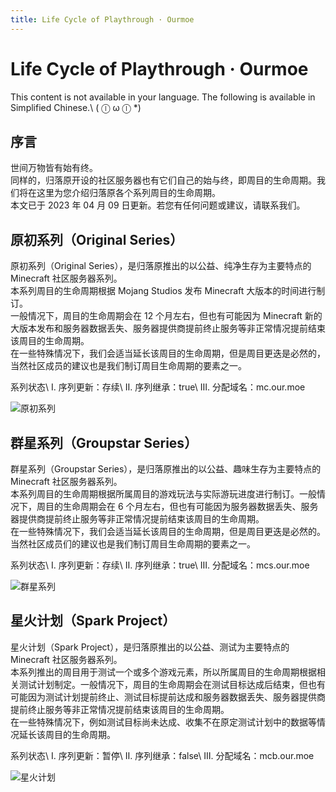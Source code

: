 ```yaml
---
title: Life Cycle of Playthrough · Ourmoe
---
```




# Life Cycle of Playthrough · Ourmoe

<Callout type="error" emoji="️🚫">
  This content is not available in your language. The following is available in Simplified Chinese.\
   ( ⓛ ω ⓛ &#42;)
</Callout>


## 序言

世间万物皆有始有终。\
同样的，归落原开设的社区服务器也有它们自己的始与终，即周目的生命周期。我们将在这里为您介绍归落原各个系列周目的生命周期。\
本文已于 2023 年 04 月 09 日更新。若您有任何问题或建议，请联系我们。

## 原初系列（Original Series）

原初系列（Original Series），是归落原推出的以公益、纯净生存为主要特点的 Minecraft 社区服务器系列。\
本系列周目的生命周期根据 Mojang Studios 发布 Minecraft 大版本的时间进行制订。\
一般情况下，周目的生命周期会在 12 个月左右，但也有可能因为 Minecraft 新的大版本发布和服务器数据丢失、服务器提供商提前终止服务等非正常情况提前结束该周目的生命周期。\
在一些特殊情况下，我们会适当延长该周目的生命周期，但是周目更迭是必然的，当然社区成员的建议也是我们制订周目生命周期的要素之一。

<Callout emoji="⚡️">
  系列状态\
  Ⅰ. 序列更新：存续\
  Ⅱ. 序列继承：true\
  Ⅲ. 分配域名：mc.our.moe
</Callout>

   ![原初系列](../_images/wiki/previous_playthrough/original_bg.png)

## 群星系列（Groupstar Series）

群星系列（Groupstar Series），是归落原推出的以公益、趣味生存为主要特点的 Minecraft 社区服务器系列。\
本系列周目的生命周期根据所属周目的游戏玩法与实际游玩进度进行制订。一般情况下，周目的生命周期会在 6 个月左右，但也有可能因为服务器数据丢失、服务器提供商提前终止服务等非正常情况提前结束该周目的生命周期。\
在一些特殊情况下，我们会适当延长该周目的生命周期，但是周目更迭是必然的。当然社区成员们的建议也是我们制订周目生命周期的要素之一。

<Callout emoji="⚡️">
  系列状态\
  Ⅰ. 序列更新：存续\
  Ⅱ. 序列继承：true\
  Ⅲ. 分配域名：mcs.our.moe
</Callout>

   ![群星系列](../_images/wiki/previous_playthrough/groupstar_bgp.png)

## 星火计划（Spark Project）

星火计划（Spark Project），是归落原推出的以公益、测试为主要特点的 Minecraft 社区服务器系列。\
本系列推出的周目用于测试一个或多个游戏元素，所以所属周目的生命周期根据相关测试计划制定。一般情况下，周目的生命周期会在测试目标达成后结束，但也有可能因为测试计划提前终止、测试目标提前达成和服务器数据丢失、服务器提供商提前终止服务等非正常情况提前结束该周目的生命周期。\
在一些特殊情况下，例如测试目标尚未达成、收集不在原定测试计划中的数据等情况延长该周目的生命周期。

<Callout emoji="⚡️">
  系列状态\
  Ⅰ. 序列更新：暂停\
  Ⅱ. 序列继承：false\
  Ⅲ. 分配域名：mcb.our.moe
</Callout>

   ![星火计划](../_images/wiki/previous_playthrough/spark_bg.png)